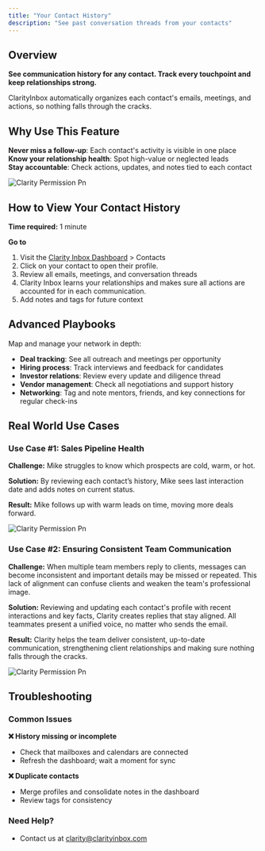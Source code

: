 ```yaml
---
title: "Your Contact History"
description: "See past conversation threads from your contacts"
---
```


## Overview 


**See communication history for any contact. Track every touchpoint and keep relationships strong.**  

ClarityInbox automatically organizes each contact's emails, meetings, and actions, so nothing falls through the cracks.

## Why Use This Feature

**Never miss a follow-up**: Each contact's activity is visible in one place  
**Know your relationship health**: Spot high-value or neglected leads  
**Stay accountable**: Check actions, updates, and notes tied to each contact

![Clarity Permission Pn](/images/contacts.png)


## How to View Your Contact History

**Time required:** 1 minute

**Go to**

1. Visit the [Clarity Inbox Dashboard](https://app.clarityinbox.com/dashboard) \> Contacts 
2. Click on your contact to open their profile.
3. Review all emails, meetings, and conversation threads
4. Clarity Inbox learns your relationships and makes sure all actions are accounted for in each communication.
5. Add notes and tags for future context

## Advanced Playbooks

Map and manage your network in depth:

- **Deal tracking**: See all outreach and meetings per opportunity
- **Hiring process**: Track interviews and feedback for candidates
- **Investor relations**: Review every update and diligence thread
- **Vendor management**: Check all negotiations and support history
- **Networking**: Tag and note mentors, friends, and key connections for regular check-ins

## Real World Use Cases

### Use Case #1: Sales Pipeline Health

**Challenge:** Mike struggles to know which prospects are cold, warm, or hot.

**Solution:** By reviewing each contact’s history, Mike sees last interaction date and adds notes on current status.

**Result:** Mike follows up with warm leads on time, moving more deals forward.

![Clarity Permission Pn](/images/history.png)

### Use Case #2: Ensuring Consistent Team Communication

**Challenge:** When multiple team members reply to clients, messages can become inconsistent and important details may be missed or repeated. This lack of alignment can confuse clients and weaken the team's professional image.

**Solution:** Reviewing and updating each contact's profile with recent interactions and key facts, Clarity creates replies that stay aligned. All teammates present a unified voice, no matter who sends the email.

**Result:** Clarity helps the team deliver consistent, up-to-date communication, strengthening client relationships and making sure nothing falls through the cracks.


![Clarity Permission Pn](/images/edit-contact.png)


## Troubleshooting

### Common Issues

**❌ History missing or incomplete**
- Check that mailboxes and calendars are connected
- Refresh the dashboard; wait a moment for sync

**❌ Duplicate contacts**
- Merge profiles and consolidate notes in the dashboard
- Review tags for consistency

### Need Help?

- Contact us at [clarity@clarityinbox.com](mailto:clarity@clarityinbox.com)